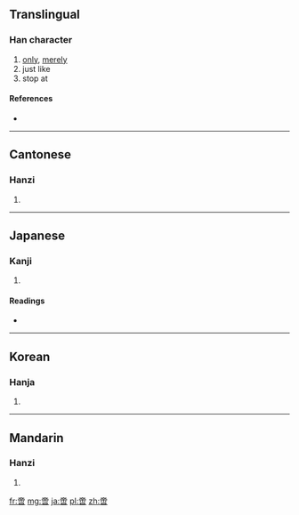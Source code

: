 ==Translingual==

===Han character===
{{Han char|rn=30|rad=口|as=09|sn=12|four=0060<sub>2</sub>|canj=卜月口 (YBR)|ids=⿱[[帝]][[口]]}}

# [[only]], [[merely]]
# just like
# stop at

====References====
* {{Han ref|kx=0196.290|dkj=03886|dj=0418.210|hdz=10660.010|uh=557B|ud=21883|bh=B3D7|bd=46039}}

----

==Cantonese==

===Hanzi===
{{yue-hanzi|jyut=|y=chi3}}

# {{defn|Cantonese|sort=口09}}

----

==Japanese==

===Kanji===
{{ja-kanji|grade=|rs=口09}}

# {{defn|Japanese|sort=口09}}

====Readings====
* {{ja-readings|on=[[し]] (shi)|kun=[[ただ]] (tada)}}

----

==Korean==

===Hanja===
{{ko-hanja|hangeul=시|rv=si|mr=si}}

# {{defn|Korean|sort=口09}}

----

==Mandarin==

===Hanzi===
{{cmn-hanzi|pin=[[chì]] ([[chi4]])|wg=ch'ih<sup>4</sup>}}

# {{defn|Mandarin|sort=口09}}

[[fr:啻]]
[[mg:啻]]
[[ja:啻]]
[[pl:啻]]
[[zh:啻]]